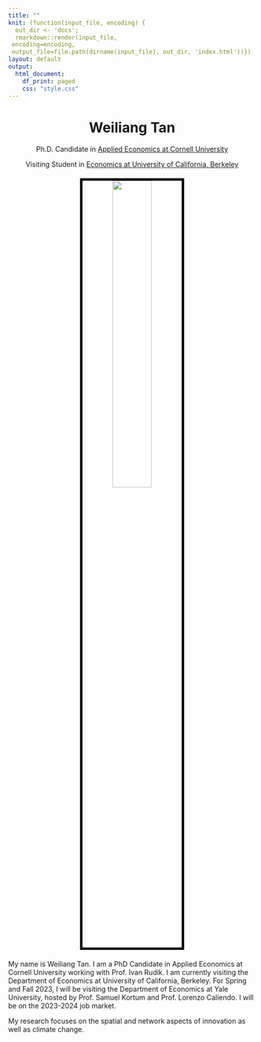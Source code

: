 ---
title: ""
knit: (function(input_file, encoding) {
  out_dir <- 'docs';
  rmarkdown::render(input_file,
 encoding=encoding,
 output_file=file.path(dirname(input_file), out_dir, 'index.html'))})
layout: default
output:
  html_document:
    df_print: paged
    css: "style.css"
---

<center> <h1>Weiliang Tan</h1> </center>

<center>
Ph.D. Candidate in [Applied Economics at Cornell University](https://dyson.cornell.edu/)

Visiting Student in [Economics at University of California, Berkeley](https://www.econ.berkeley.edu/)
</center>

</div>
<div style="margin-bottom:20px;">
</div>

<center>
<img src="photo_of_me.jpg" style="width:40%;
border:5px solid; border-color:black">
</center>

</div>
<div style="margin-bottom:20px;">
</div>

<left>
My name is Weiliang Tan. I am a PhD Candidate in Applied Economics at Cornell University working with Prof. Ivan Rudik. I am currently visiting the Department of Economics at University of California, Berkeley. For Spring and Fall 2023, I will be visiting the Department of Economics at Yale University, hosted by Prof. Samuel Kortum and Prof. Lorenzo Caliendo. I will be on the 2023-2024 job market.

My research focuses on the spatial and network aspects of innovation as well as climate change.
   
</center>

</div>
<div style="margin-bottom:20px;">
</div>
